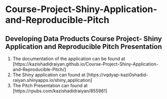 # Course-Project-Shiny-Application-and-Reproducible-Pitch

## Developing Data Products Course Project-  Shiny Application and Reproducible Pitch Presentation

1. The documentation of the application can be found at [https://kazishadidraiyan.github.io/Course-Project-Shiny-Application-and-Reproducible-Pitch/] 
2. The  Shiny application can found at [https://vqdyap-kazi0shadid-raiyan.shinyapps.io/shiny_application] 
3. The Pitch Presentation can found at [https://rpubs.com/kazishadidraiyan/855961] 
